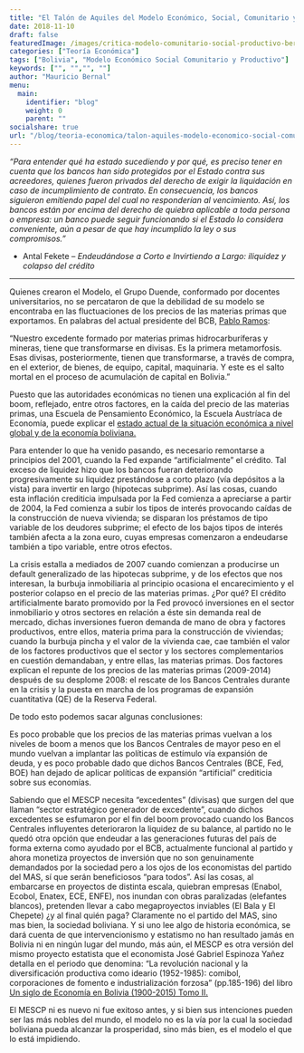 ```yaml
---
title: "El Talón de Aquiles del Modelo Económico, Social, Comunitario y Productivo (MESCP)"
date: 2018-11-10
draft: false
featuredImage: /images/critica-modelo-comunitario-social-productivo-bernalmauricio.jpg
categories: ["Teoría Económica"]
tags: ["Bolivia", "Modelo Económico Social Comunitario y Productivo"]
keywords: ["", "","", ""]
author: "Mauricio Bernal"
menu:
  main:
    identifier: "blog"
    weight: 0 
    parent: ""
socialshare: true
url: "/blog/teoria-economica/talon-aquiles-modelo-economico-social-comunitario-productivo/"
---
```


*"Para entender qué ha estado sucediendo y por qué, es preciso tener en cuenta que los bancos han sido protegidos por el Estado contra sus acreedores, quienes fueron privados del derecho de exigir la liquidación en caso de incumplimiento de contrato. En consecuencia, los bancos siguieron emitiendo papel del cual no responderían al vencimiento. Así, los bancos están por encima del derecho de quiebra aplicable a toda persona o empresa: un banco puede seguir funcionando si el Estado lo considera conveniente, aún a pesar de que hay incumplido la ley o sus compromisos."* 

- Antal Fekete – *Endeudándose a Corto e Invirtiendo a Largo: iliquidez y colapso del crédito*

---

Quienes crearon el Modelo, el Grupo Duende, conformado por docentes universitarios, no se percataron de que la debilidad de su modelo se encontraba en las fluctuaciones de los precios de las materias primas que exportamos. En palabras del actual presidente del BCB, [Pablo Ramos](https://www.la-epoca.com.bo/2011/09/29/el-comentario-de-un-economista-no-clasico-a-proposito-del-nuevo-modelo-economico-social-comunitario-y-productivo/):

"Nuestro excedente formado por materias primas hidrocarburíferas y mineras, tiene que transformarse en divisas. Es la primera metamorfosis. Esas divisas, posteriormente, tienen que transformarse, a través de compra, en el exterior, de bienes, de equipo, capital, maquinaria. Y este es el salto mortal en el proceso de acumulación de capital en Bolivia."

Puesto que las autoridades económicas no tienen una explicación al fin del boom, reflejado, entre otros factores, en la caída del precio de las materias primas, una Escuela de Pensamiento Económico, la Escuela Austríaca de Economía, puede explicar el [estado actual de la situación económica a nivel global y de la economía boliviana.](https://bernalmauricio.com/blog/an%C3%A1lisis-econ%C3%B3mico/breve-analisis-de-la-economia-boliviana/)  

Para entender lo que ha venido pasando, es necesario remontarse a principios del 2001, cuando la Fed expande “artificialmente” el crédito. Tal exceso de liquidez hizo que los bancos fueran deteriorando progresivamente su liquidez prestándose a corto plazo (vía depósitos a la vista) para invertir en largo (hipotecas subprime). Así las cosas, cuando esta inflación crediticia impulsada por la Fed comienza a apreciarse a partir de 2004, la Fed comienza a subir los tipos de interés provocando caídas de la construcción de nueva vivienda; se disparan los préstamos de tipo variable de los deudores subprime; el efecto de los bajos tipos de interés también afecta a la zona euro, cuyas empresas comenzaron a endeudarse también a tipo variable, entre otros efectos.

La crisis estalla a mediados de 2007 cuando comienzan a producirse un default generalizado de las hipotecas subprime, y de los efectos que nos interesan, la burbuja inmobiliaria al principio ocasiona el encarecimiento y el posterior colapso en el precio de las materias primas. ¿Por qué? El crédito artificialmente barato promovido por la Fed provocó inversiones en el sector inmobiliario y otros sectores en relación a éste sin demanda real de mercado, dichas inversiones fueron demanda de mano de obra y factores productivos, entre ellos, materia prima para la construcción de viviendas; cuando la burbuja pincha y el valor de la vivienda cae, cae también el valor de los factores productivos que el sector y los sectores complementarios en cuestión demandaban, y entre ellas, las materias primas. Dos factores explican el repunte de los precios de las materias primas (2009-2014) después de su desplome 2008: el rescate de los Bancos Centrales durante en la crisis y la puesta en marcha de los programas de expansión cuantitativa (QE) de la Reserva Federal.

De todo esto podemos sacar algunas conclusiones:

Es poco probable que los precios de las materias primas vuelvan a los niveles de boom a menos que los Bancos Centrales de mayor peso en el mundo vuelvan a implantar las políticas de estímulo vía expansión de deuda, y es poco probable dado que dichos Bancos Centrales (BCE, Fed, BOE) han dejado de aplicar políticas de expansión “artificial” crediticia sobre sus economías.

Sabiendo que el MESCP necesita “excedentes” (divisas) que surgen del que llaman “sector estratégico generador de excedente”, cuando dichos excedentes se esfumaron por el fin del boom provocado cuando los Bancos Centrales influyentes deterioraron la liquidez de su balance, al partido no le quedó otra opción que endeudar a las generaciones futuras del país de forma externa como ayudado por el BCB, actualmente funcional al partido y ahora monetiza proyectos de inversión que no son genuinamente demandados por la sociedad pero a los ojos de los economistas del partido del MAS, sí que serán beneficiosos “para todos”. Así las cosas, al embarcarse en proyectos de distinta escala, quiebran empresas (Enabol, Ecobol, Enatex, ECE, ENFE), nos inundan con obras paralizadas (elefantes blancos), pretenden llevar a cabo megaproyectos inviables (El Bala y El Chepete) ¿y al final quién paga? Claramente no el partido del MAS, sino mas bien, la sociedad boliviana. Y si uno lee algo de historia económica, se dará cuenta de que intervencionismo y estatismo no han resultado jamás en Bolivia ni en ningún lugar del mundo, más aún, el MESCP es otra versión del mismo proyecto estatista que el economista José Gabriel Espinoza Yañez detalla en el periodo que denomina: “La revolución nacional y la diversificación productiva como ideario (1952-1985): comibol, corporaciones de fomento e industrialización forzosa” (pp.185-196) del libro [Un siglo de Economía en Bolivia (1900-2015) Tomo II.](https://www.kas.de/es/veranstaltungsberichte/detail/-/content/un-siglo-de-economia-en-bolivia-1900-2015-tomo-ii) 

El MESCP ni es nuevo ni fue exitoso antes, y si bien sus intenciones pueden ser las más nobles del mundo, el modelo no es la vía por la cual la sociedad boliviana pueda alcanzar la prosperidad, sino más bien, es el modelo el que lo está impidiendo.